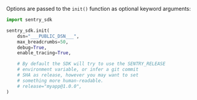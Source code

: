 Options are passed to the `init()` function as optional keyword arguments:

```python
import sentry_sdk

sentry_sdk.init(
    dsn="___PUBLIC_DSN___",
    max_breadcrumbs=50,
    debug=True,
    enable_tracing=True,

    # By default the SDK will try to use the SENTRY_RELEASE
    # environment variable, or infer a git commit
    # SHA as release, however you may want to set
    # something more human-readable.
    # release="myapp@1.0.0",
)
```
